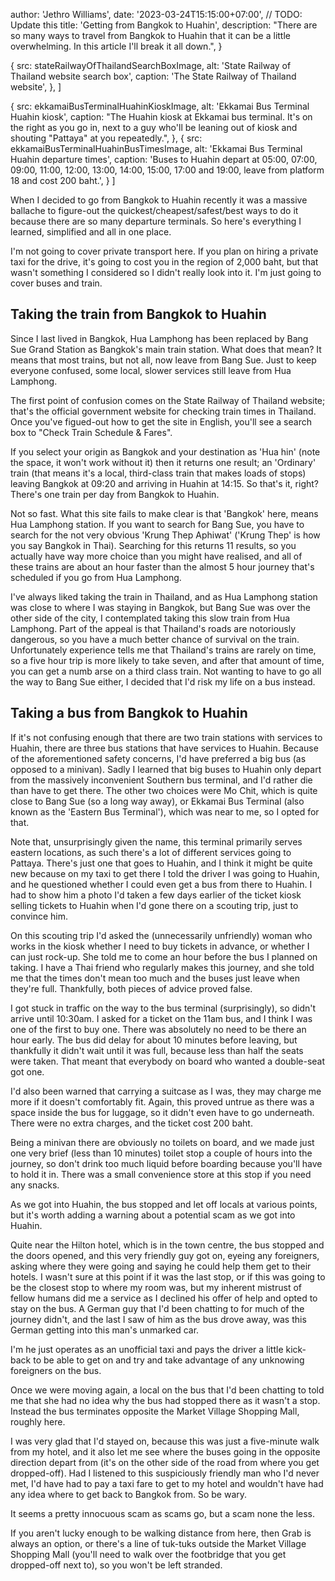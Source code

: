 


  author: 'Jethro Williams',
  date: '2023-03-24T15:15:00+07:00', // TODO: Update this
  title: 'Getting from Bangkok to Huahin',
  description: "There are so many ways to travel from Bangkok to Huahin that it can be a little overwhelming. In this article I'll break it all down.",
}

  {
    src: stateRailwayOfThailandSearchBoxImage,
    alt: 'State Railway of Thailand website search box',
    caption: 'The State Railway of Thailand website',
  },
]

  {
    src: ekkamaiBusTerminalHuahinKioskImage,
    alt: 'Ekkamai Bus Terminal Huahin kiosk',
    caption: "The Huahin kiosk at Ekkamai bus terminal. It's on the right as you go in, next to a guy who'll be leaning out of kiosk and shouting \"Pattaya\" at you repeatedly.",
  },
  {
    src: ekkamaiBusTerminalHuahinBusTimesImage,
    alt: 'Ekkamai Bus Terminal Huahin departure times',
    caption: 'Buses to Huahin depart at 05:00, 07:00, 09:00, 11:00, 12:00, 13:00, 14:00, 15:00, 17:00 and 19:00, leave from platform 18 and cost 200 baht.',
  }
]


When I decided to go from Bangkok to Huahin recently it was a massive ballache to figure-out the quickest/cheapest/safest/best ways to do it because there are so many departure terminals. So here's everything I learned, simplified and all in one place.

I'm not going to cover private transport here. If you plan on hiring a private taxi for the drive, it's going to cost you in the region of 2,000 baht, but that wasn't something I considered so I didn't really look into it. I'm just going to cover buses and train.

## Taking the train from Bangkok to Huahin

Since I last lived in Bangkok, Hua Lamphong has been replaced by Bang Sue Grand Station as Bangkok's main train station. What does that mean? It means that most trains, but not all, now leave from Bang Sue. Just to keep everyone confused, some local, slower services still leave from Hua Lamphong.

The first point of confusion comes on the <ExternalLink url='https://www.railway.co.th/Home/Index'>State Railway of Thailand</ExternalLink> website; that's the official government website for checking train times in Thailand. Once you've figued-out how to get the site in English, you'll see a search box to "Check Train Schedule & Fares".

<ImageGallery images={stateRailwayOfThailandImages} />

If you select your origin as Bangkok and your destination as 'Hua hin' (note the space, it won't work without it) then it returns one result; an 'Ordinary' train (that means it's a local, third-class train that makes loads of stops) leaving Bangkok at 09:20 and arriving in Huahin at 14:15. So that's it, right? There's one train per day from Bangkok to Huahin.

Not so fast. What this site fails to make clear is that 'Bangkok' here, means Hua Lamphong station. If you want to search for Bang Sue, you have to search for the not very obvious 'Krung Thep Aphiwat' ('Krung Thep' is how you say Bangkok in Thai). Searching for this returns 11 results, so you actually have way more choice than you might have realised, and all of these trains are about an hour faster than the almost 5 hour journey that's scheduled if you go from Hua Lamphong.

I've always liked taking the train in Thailand, and as Hua Lamphong station was close to where I was staying in Bangkok, but Bang Sue was over the other side of the city, I contemplated taking this slow train from Hua Lamphong. Part of the appeal is that Thailand's roads are notoriously dangerous, so you have a much better chance of survival on the train. Unfortunately experience tells me that Thailand's trains are rarely on time, so a five hour trip is more likely to take seven, and after that amount of time, you can get a numb arse on a third class train. Not wanting to have to go all the way to Bang Sue either, I decided that I'd risk my life on a bus instead.

## Taking a bus from Bangkok to Huahin

If it's not confusing enough that there are two train stations with services to Huahin, there are three bus stations that have services to Huahin. Because of the aforementioned safety concerns, I'd have preferred a big bus (as opposed to a minivan). Sadly I learned that big buses to Huahin only depart from the massively inconvenient Southern bus terminal, and I'd rather die than have to get there. The other two choices were Mo Chit, which is quite close to Bang Sue (so a long way away), or Ekkamai Bus Terminal (also known as the 'Eastern Bus Terminal'), which was near to me, so I opted for that.

Note that, unsurprisingly given the name, this terminal primarily serves eastern locations, as such there's a lot of different services going to Pattaya. There's just one that goes to Huahin, and I think it might be quite new because on my taxi to get there I told the driver I was going to Huahin, and he questioned whether I could even get a bus from there to Huahin. I had to show him a photo I'd taken a few days earlier of the ticket kiosk selling tickets to Huahin when I'd gone there on a scouting trip, just to convince him.

<ImageGallery images={ekkamaiBusTerminalImages} />

On this scouting trip I'd asked the (unnecessarily unfriendly) woman who works in the kiosk whether I need to buy tickets in advance, or whether I can just rock-up. She told me to come an hour before the bus I planned on taking. I have a Thai friend who regularly makes this journey, and she told me that the times don't mean too much and the buses just leave when they're full. Thankfully, both pieces of advice proved false.

I got stuck in traffic on the way to the bus terminal (surprisingly), so didn't arrive until 10:30am. I asked for a ticket on the 11am bus, and I think I was one of the first to buy one. There was absolutely no need to be there an hour early. The bus did delay for about 10 minutes before leaving, but thankfully it didn't wait until it was full, because less than half the seats were taken. That meant that everybody on board who wanted a double-seat got one.

I'd also been warned that carrying a suitcase as I was, they may charge me more if it doesn't comfortably fit. Again, this proved untrue as there was a space inside the bus for luggage, so it didn't even have to go underneath. There were no extra charges, and the ticket cost 200 baht.

Being a minivan there are obviously no toilets on board, and we made just one very brief (less than 10 minutes) toilet stop a couple of hours into the journey, so don't drink too much liquid before boarding because you'll have to hold it in. There was a small convenience store at this stop if you need any snacks.

As we got into Huahin, the bus stopped and let off locals at various points, but it's worth adding a warning about a potential scam as we got into Huahin.

Quite near the Hilton hotel, which is in the town centre, the bus stopped and the doors opened, and this very friendly guy got on, eyeing any foreigners, asking where they were going and saying he could help them get to their hotels. I wasn't sure at this point if it was the last stop, or if this was going to be the closest stop to where my room was, but my inherent mistrust of fellow humans did me a service as I declined his offer of help and opted to stay on the bus. A German guy that I'd been chatting to for much of the journey didn't, and the last I saw of him as the bus drove away, was this German getting into this man's unmarked car.

I'm he just operates as an unofficial taxi and pays the driver a little kick-back to be able to get on and try and take advantage of any unknowing foreigners on the bus.

Once we were moving again, a local on the bus that I'd been chatting to told me that she had no idea why the bus had stopped there as it wasn't a stop. Instead the bus terminates opposite the Market Village Shopping Mall, <ExternalLink url='https://goo.gl/maps/LnJ3VtmtLDod3A2h8'>roughly here</ExternalLink>.

I was very glad that I'd stayed on, because this was just a five-minute walk from my hotel, and it also let me see where the buses going in the opposite direction depart from (it's on the other side of the road from where you get dropped-off). Had I listened to this suspiciously friendly man who I'd never met, I'd have had to pay a taxi fare to get to my hotel and wouldn't have had any idea where to get back to Bangkok from. So be wary.

It seems a pretty innocuous scam as scams go, but a scam none the less.

If you aren't lucky enough to be walking distance from here, then Grab is always an option, or there's a line of tuk-tuks outside the Market Village Shopping Mall (you'll need to walk over the footbridge that you get dropped-off next to), so you won't be left stranded.

